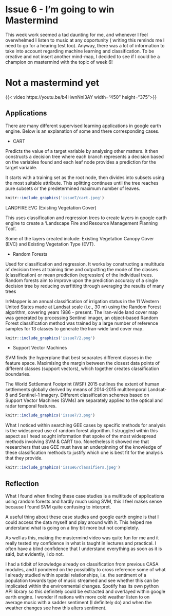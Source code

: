 <div style="text align: justify">

# Issue  6 - I'm going to win Mastermind

This week work seemed a tad daunting for me, and whenever I feel overwhelmed I listen to music at any opportunity ( writing this reminds me I need to go for a hearing test too). Anyway, there was a lot of information to take into account regarding machine learning and classification. To be creative and not insert another mind-map, I decided to see if I could be a champion on mastermind with the topic of week 6!

# Not a mastermind yet

{{< video https://youtu.be/b4HwnNni3AY width="450" height="375">}}

## Applications

There are many different supervised learning applications in google earth engine. Below is an explanation of some and there corresponding cases.

- CART 

Predicts the value of a target variable by analysing other matters. It then constructs a decision tree where each branch represents a decision based on the variables found and each leaf node provides a prediction for the target variable. 

It starts with a training set as the root node, then divides into subsets using the most suitable attribute. This splitting continues until the tree reaches pure subsets or the predetermined maximum number of leaves.

```r

knitr::include_graphics('issue7/cart.jpeg')

```


LANDFIRE EVC (Existing Vegetation Cover)

This uses classification and regression trees to create layers in google earth engine to create a 'Landscape Fire and Resource Management Planning Tool'. 

Some of the layers created include: Existing Vegetation Canopy Cover (EVC) and Existing Vegetation Type (EVT).


-   Random Forests

Used for classification and regression. It works by constructing a multitude of decision trees at training time and outputting the mode of the classes (classification) or mean prediction (regression) of the individual trees. Random forests aim to improve upon the prediction accuracy of a single decision tree by reducing overfitting through averaging the results of many trees

IrrMapper is an annual classification of irrigation status in the 11 Western United States made at Landsat scale (i.e., 30 m) using the Random Forest algorithm, covering years 1986 - present. The Iran-wide land cover map was generated by processing Sentinel imager, an object-based Random Forest classification method was trained by a large number of reference samples for 13 classes to generate the Iran-wide land cover map.



```r

knitr::include_graphics('issue7/2.png')

```

- Support Vector Machines 

SVM finds the hyperplane that best separates different classes in the feature space. Maximising the margin between the closest data points of different classes (support vectors), which together creates classification boundaries.

The World Settlement Footprint (WSF) 2015 outlines the extent of human settlements globally derived by means of 2014-2015 multitemporal Landsat-8 and Sentinel-1 imagery. Different classification schemes based on Support Vector Machines (SVMs) are separately applied to the optical and radar temporal features.

```r

knitr::include_graphics('issue7/3.png')

```


What I noticed within searching GEE cases by specific methods for analysis is the widespread use of random forest algorithm. I struggled within this aspect as I head sought information that spoke of the most widespread methods involving SVM & CART too. Nonetheless it showed me that researchers that use GEE must have an underpinning of the knowledge of these classification methods to justify which one is best fit for the analysis that they provide. 

```r

knitr::include_graphics('issue6/classifiers.jpeg')

```

## Reflection

What I found when finding these case studies is a multitude of applications using random forests and hardly much using SVM, this I feel makes sense because I found SVM quite confusing to interpret.

A useful thing about these case studies and google earth engine is that I could access the data myself and play around with it. This helped me understand what is going on a tiny bit more but not completely.

As well as this, making the mastermind video was quite fun for me and it really tested my confidence in what is taught in lectures and practical. I often have a blind confidence that I understand everything as soon as it is said, but evidently, I do not.

I had a tidbit of knowledge already on classification from previous CASA modules, and I pondered on the possibility to cross reference some of what I already studied within spatial relationships, i.e. the sentiment of a population towards type of music streamed and see whether this can be implicated within the environmental changes. Spotify has its own python API library so this definitely could be extracted and overlayed within google earth engine. I wonder if nations with more cold weather listen to on average music with a sadder sentiment (I definitely do) and when the weather changes see how this alters sentiment.


